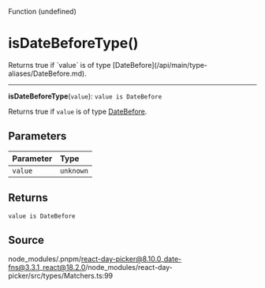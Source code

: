 <SectionTitle>Function (undefined)</SectionTitle>

# isDateBeforeType()

<Description>
Returns true if `value` is of type [DateBefore](/api/main/type-aliases/DateBefore.md).
</Description>

---

<a id="undefined" name="undefined"></a>

<SignatureMemberIdentifier>**isDateBeforeType**(`value`): `value is DateBefore`</SignatureMemberIdentifier>

Returns true if `value` is of type [DateBefore](/api/main/type-aliases/DateBefore.md).

## Parameters

| Parameter | Type |
| :------ | :------ |
| `value` | `unknown` |

## Returns

`value is DateBefore`

## Source

node\_modules/.pnpm/react-day-picker@8.10.0\_date-fns@3.3.1\_react@18.2.0/node\_modules/react-day-picker/src/types/Matchers.ts:99
